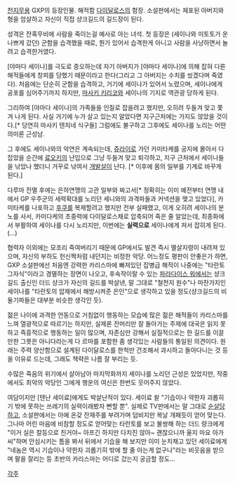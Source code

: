 [[천지무용]] GXP의 등장인물. 해적함 [[다이달로스]]의 함장. 소설판에서는 체포된 아버지와 형을 암살하고 자신이 직접 샹크길드의 길드장이 된다.

성격은 잔혹무비에 사람을 죽이는걸 예사로 아는 녀석. 첫 등장은 (세이나와 미토토가 운 나쁘게 갔던) 군함을 습격했을 때로, 뭔가 있어서 습격한게 아니고 사람을 사냥하면서 놀려고 습격한거였다.

[야마다 세이나]를 극도로 증오하는데 자기 아버지가 [야마다 세이나]에 의해 잡혀 다른 해적들에게 창피를 당했기 때문이라고 한다(그리고 그 아버지는 수치를 씼겠다며 죽였다). 처음에는 단순히 군함을 습격하고, 거기에 세이나가 있어서 노렸으며, 세이나에게 공포를 심어주기까지 하지만, [[마사키 키리코]]와 세이나의 기지로 역관광 당하게 된다.

그리하여 [야마다 세이나]의 가족들을 인질로 잡을려고 했지만, 오히려 두들겨 맞고 쫓겨 나게 된다. 사실 거기에 누가 살고 있는지 알았다면 지구근처에는 가지도 않았을 것이다.[* 당연히 마사키 텐치네 식구들] 그럼에도 불구하고 그후에도 세이나를 노리는 어떤의미론 근성남.

그 후에도 세이나와의 악연은 계속되는데, [[쥬라이]]로 가던 카미타케를 궁지에 몰아서 다 잡았을 순간에 [[료오키]]의 난입으로 그냥 두들겨 맞고 퇴각하고, 지구 근처에서 세이나들을 낚았나 했더니 거꾸로 낚여서 [[개발살]]이 난다. [* 이후에 몸의 일부를 기계로 바꾸게 된다.]

다루마 전멸 후에는 은하연맹의 고관 일부와 짜고서[* 정확히는 이미 예전부터 연맹 내에서 GP 우주군의 세력확대를 노리던 세니와의 과격파들과 커넥션을 맺고 있었다], 카미타케를 나포하고 [[후쿠]]를 복제할려고 했지만 전부 실패했고, 이게 오히려 세이나의 분노를 사서, 카미다케의 초중력에 다이달로스채로 압축되어 죽은 줄 알았는데, 최종화에서 부활하여 세이나를 다시 노리지만, 이번에는 '''실력으로''' 세이나에게 져서 잡히게 된다.(…)

협력자 이외에는 모조리 죽여버리기 때문에 GP에서도 발견 즉시 멸살지령이 내려져 있으며, 자신의 부하도 헌신짝처럼 내던지는 비정한 악당. 어느정도 평판이 안좋은가 하면, GXP 소설판에선 처음엔 강력한 카리스마에 빠져있던 잡병급 해적이 나중에는 "타란토 그자식"이라고 경멸하는 장면이 나오고, 후속작이랄 수 있는 [[파라다이스 워]]에서는 샹크길드 출신인 더드 샹크가 자신의 길드를 박살낸, 말 그대로 "철천지 원수"나 마찬가지인 세이나를 "타란토의 압제에서 해방시켜준 은인"으로 생각하고 있을 정도(샹크길드의 비둘기파들은 대부분 비슷한 생각인 듯).

젊은 나이에 과격한 언동으로 거침없이 행동하는 모습에 많은 젊은 해적들이 카리스마를 느껴 열광적으로 따르기는 하지만, 실제론 잔머리만 잘 돌아가는 주제에 대국은 읽지 못하고 즉흥적으로 행동하는 일이 많으며, 자존심만 강해서 실질적으로는 한 길드를 이끌만한 그릇은 아니다라는게 다 르마를 포함한 좀 생각있는 사람들의 통일된 의견이다.
원래는 주력 양산함으로 설계된 다이달로스를 한척만 건조해서 과시하고 돌아다니는 것 등을 이유로 드는데, 그래도 책략은 나름 잘 부리는 듯.

수많은 죽음의 위기에서 살아남아 마지막화까지 세이나를 노리던 근성은 있었지만, 작중에서도 최악의 악당인 그에게 행운의 여신은 한번도 웃어주지 않았다.

여담이지만 [텐난 세이료]에게도 박살난적이 있다. 세이료 왈 "기습이나 약한자 괴롭히기 밖에 못하는 쓰레기의 실력이래봤자 뻔할 뿐". 실제로 TV판에서는 말 그대로 [[순살]]당하고, 소설판에서는 아예 온갖 잔재주를 부려가며 덤비지만 복날 개패듯이 얻어 맞는다. 그나마 어린 마음에 비참할 정도로 얻어맞는 타란토를 보고 불쌍해 하는 더드 량크에게 "이거 실은 칼등으로 친거야~ 아프긴 하지만 다치진 않아~ 괜찮으니까 울지 마요 아가씨"하며 안심시키는 틈을 봐서 뒤에서 기습을 해 보지만 이미 눈치채고 있던 세이료에게 "네놈은 역시 기습이나 약한자 괴롭기히 밖에 할 줄 아는게 없구나"라는 비웃음을 받으며 팔을 잘리는 등 초반의 카리스마는 어디로 갔는지 궁금할 정도...

[[각주]]

